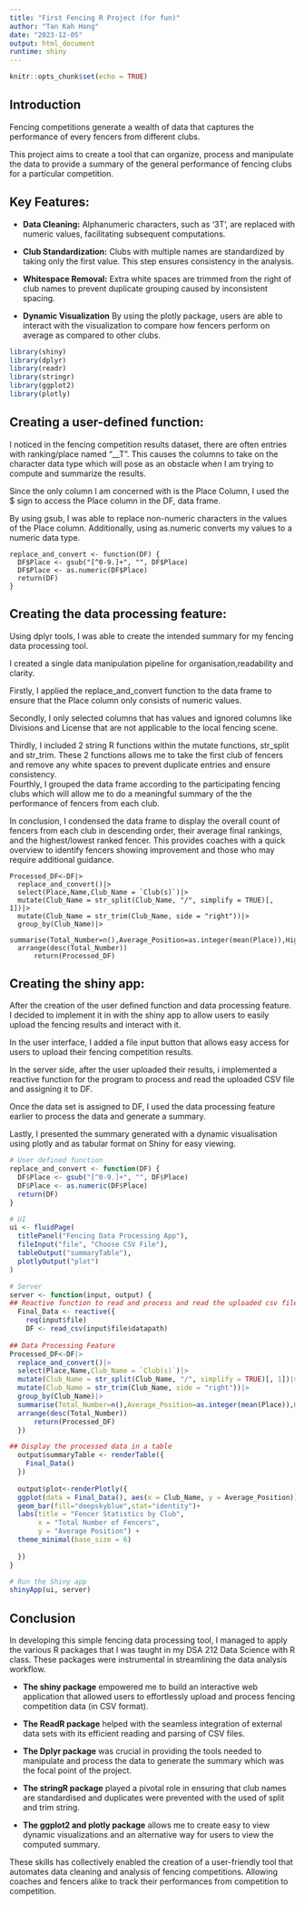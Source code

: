 ```yaml
---
title: "First Fencing R Project (for fun)"
author: "Tan Kah Hong"
date: "2023-12-05"
output: html_document
runtime: shiny
---
```


```r
knitr::opts_chunk$set(echo = TRUE)
```

## Introduction

Fencing competitions generate a wealth of data that captures the performance of every fencers from different clubs.  

This project aims to create a tool that can organize, process and manipulate the data to provide a summary of the general performance of fencing clubs for a particular competition.

## Key Features:
- **Data Cleaning:** Alphanumeric characters, such as '3T', are replaced with numeric values, facilitating subsequent computations.
  
- **Club Standardization:** Clubs with multiple names are standardized by taking only the first value. This step ensures consistency in the analysis.
  
- **Whitespace Removal:** Extra white spaces are trimmed from the right of club names to prevent duplicate grouping caused by inconsistent spacing.

- **Dynamic Visualization** By using the plotly package, users are able to interact with the visualization to compare how fencers perform on average as compared to other clubs.

```r
library(shiny)
library(dplyr)
library(readr)
library(stringr)
library(ggplot2)
library(plotly)
```

## **Creating a user-defined function:**
I noticed in the fencing competition results dataset, there are often entries with ranking/place named "__T". This causes the columns to take on the character data type which will pose as an obstacle when I am trying to compute and summarize the results.  

Since the only column I am concerned with is the Place Column, I used the $ sign to access the Place column in the DF, data frame.  

By using gsub, I was able to replace non-numeric characters in the values of the Place column. Additionally, using as.numeric converts my values to a numeric data type.

```Creating
replace_and_convert <- function(DF) {
  DF$Place <- gsub("[^0-9.]+", "", DF$Place)
  DF$Place <- as.numeric(DF$Place)
  return(DF)
}
```

## **Creating the data processing feature**:

Using dplyr tools, I was able to create the intended summary for my fencing data processing tool.  

I created a single data manipulation pipeline for organisation,readability and clarity. 


Firstly, I applied the replace_and_convert function to the data frame to ensure that the Place column only consists of numeric values.  

Secondly, I only selected columns that has values and ignored columns like Divisions and License that are not applicable to the local fencing scene.  

Thirdly, I included 2 string R functions within the mutate functions, str_split and str_trim. These 2 functions allows me to take the first club of fencers and remove any white spaces to prevent duplicate entries and ensure consistency.  
Fourthly, I grouped the data frame according to the participating fencing clubs which will allow me to do a meaningful summary of the the performance of fencers from each club.    

In conclusion, I condensed the data frame to display the overall count of fencers from each club in descending order, their average final rankings, and the highest/lowest ranked fencer. This provides coaches with a quick overview to identify fencers showing improvement and those who may require additional guidance.

```Data
Processed_DF<-DF|>
  replace_and_convert()|>
  select(Place,Name,Club_Name = `Club(s)`)|>
  mutate(Club_Name = str_split(Club_Name, "/", simplify = TRUE)[, 1])|>
  mutate(Club_Name = str_trim(Club_Name, side = "right"))|>
  group_by(Club_Name)|>
  summarise(Total_Number=n(),Average_Position=as.integer(mean(Place)),Highest_Ranking=as.integer(min(Place)),Highest_Ranked_Fencer=Name[which.min(Place)],Lowest_Ranking=as.integer(max(Place)),Lowest_Ranked_Fencer=Name[which.max(Place)])|>
  arrange(desc(Total_Number))
      return(Processed_DF)
```

## Creating the shiny app:
After the creation of the user defined function and data processing feature. I decided to implement it in with the shiny app to allow users to easily upload the fencing results and interact with it.  

In the user interface, I added a file input button that allows easy access for users to upload their fencing competition results.  

In the server side, after the user uploaded their results, i implemented a reactive function for the program to process and read the uploaded CSV file and assigning it to DF.

Once the data set is assigned to DF, I used the data processing feature earlier to process the data and generate a summary.  

Lastly, I presented the summary generated with a dynamic visualisation using plotly and as tabular format on Shiny for easy viewing.

```r
# User defined function
replace_and_convert <- function(DF) {
  DF$Place <- gsub("[^0-9.]+", "", DF$Place)
  DF$Place <- as.numeric(DF$Place)
  return(DF)
}

# UI
ui <- fluidPage(
  titlePanel("Fencing Data Processing App"),
  fileInput("file", "Choose CSV File"),
  tableOutput("summaryTable"),
  plotlyOutput("plot")
)

# Server
server <- function(input, output) {
## Reactive function to read and process and read the uploaded csv file.
  Final_Data <- reactive({
    req(input$file)
    DF <- read_csv(input$file$datapath)
    
## Data Processing Feature
Processed_DF<-DF|>
  replace_and_convert()|>
  select(Place,Name,Club_Name = `Club(s)`)|>
  mutate(Club_Name = str_split(Club_Name, "/", simplify = TRUE)[, 1])|>
  mutate(Club_Name = str_trim(Club_Name, side = "right"))|>
  group_by(Club_Name)|>
  summarise(Total_Number=n(),Average_Position=as.integer(mean(Place)),Highest_Ranking=as.integer(min(Place)),Highest_Ranked_Fencer=Name[which.min(Place)],Lowest_Ranking=as.integer(max(Place)),Lowest_Ranked_Fencer=Name[which.max(Place)])|>
  arrange(desc(Total_Number))
      return(Processed_DF)
  })

## Display the processed data in a table
  output$summaryTable <- renderTable({
    Final_Data()
  })
  
  output$plot<-renderPlotly({
  ggplot(data = Final_Data(), aes(x = Club_Name, y = Average_Position)) +
  geom_bar(fill="deepskyblue",stat="identity")+
  labs(title = "Fencer Statistics by Club",
       x = "Total Number of Fencers",
       y = "Average Position") +
  theme_minimal(base_size = 6)
    
  })
}

# Run the Shiny app
shinyApp(ui, server)

```

## Conclusion
In developing this simple fencing data processing tool, I managed to apply the various R packages that I was taught in my DSA 212 Data Science with R class.
These packages were instrumental in streamlining the data analysis workflow.  

- **The shiny package** empowered me to build an interactive web application that allowed users to effortlessly upload and process fencing competition data (in CSV format).

- **The ReadR package** helped with the seamless integration of external data sets with its efficient reading and parsing of CSV files.  

- **The Dplyr package** was crucial in providing the tools needed to manipulate and process the data to generate the summary which was the focal point of the project.  

- **The stringR package** played a pivotal role in ensuring that club names are standardised and duplicates were prevented with the used of split and trim string.   

- **The ggplot2 and plotly package** allows me to create easy to view dynamic visualizations and an alternative way for users to view the computed summary.

These skills has collectively enabled the creation of a user-friendly tool that automates data cleaning and analysis of fencing competitions. Allowing coaches and fencers alike to track their performances from competition to competition.

